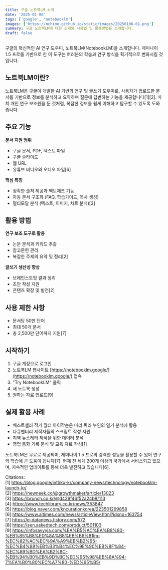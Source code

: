 ```yaml
---
title: 구글 노트북LM 소개
date: '2025-01-06'
tags: ['google', 'notebooklm']
images: ['https://nchime.github.io/static/images/20250106-01.png']
summary: 구글 노트북LM에 대한 소개와 사용법 및 활용방법을 소개합니다. 
draft: false
---
```


구글의 혁신적인 AI 연구 도우미, 노트북LM(NotebookLM)을 소개합니다. 제미나이 1.5 프로를 기반으로 한 이 도구는 여러분의 학습과 연구 방식을 획기적으로 변화시킬 것입니다.

## 노트북LM이란?

노트북LM은 구글이 개발한 AI 기반의 연구 및 글쓰기 도우미로, 사용자가 업로드한 문서를 기반으로 정보를 분석하고 요약하며 질문에 답변하는 기능을 제공합니다[1][2]. 마치 개인 연구 보조원을 둔 것처럼, 복잡한 정보를 쉽게 이해하고 탐구할 수 있도록 도와줍니다.

## 주요 기능

**문서 지원 범위**
- 구글 문서, PDF, 텍스트 파일
- 구글 슬라이드
- 웹 URL
- 유튜브 비디오와 오디오 파일[6]

**핵심 특징**
- 정확한 출처 제공과 팩트체크 기능
- 자동 문서 구조화 (FAQ, 학습가이드, 목차 생성)
- 멀티모달 분석 (텍스트, 이미지, 차트 분석)[2]

## 활용 방법

**연구 보조 도구로 활용**
- 논문 분석과 키워드 추출
- 참고문헌 관리
- 복잡한 주제의 요약 및 정리[2]

**글쓰기 생산성 향상**
- 브레인스토밍 결과 정리
- 초안 작성 지원
- 콘텐츠 확장 및 발전[2]

## 사용 제한 사항

- 문서당 50만 단어
- 최대 50개 문서
- 총 2,500만 단어까지 지원[7]

## 시작하기

1. 구글 계정으로 로그인
2. 노트북LM 웹사이트 [https://notebooklm.google/](https://notebooklm.google/) 접속
3. "Try NotebookLM" 클릭
4. 새 노트북 생성
5. 원하는 자료 업로드[9]

## 실제 활용 사례

- 베스트셀러 작가 월터 아이작슨은 마리 퀴리 부인의 일기 분석에 활용
- 다큐멘터리 제작자들의 스크립트 작성 지원
- 지역 뉴스레터 제작을 위한 데이터 분석
- 영업 통화 기록 분석 및 교육 자료 작성[1]

노트북LM은 무료로 제공되며, 제미나이 1.5 프로의 강력한 성능을 활용할 수 있어 연구와 학습에 큰 도움이 됩니다[7]. 현재 전 세계 200개 이상의 국가에서 서비스되고 있으며, 지속적인 업데이트를 통해 더욱 발전하고 있습니다[6].

Citations:  
[1] https://blog.google/intl/ko-kr/company-news/technology/notebooklm-launch-kr/  
[2] https://newneek.co/@growthmaker/article/13023  
[3] https://brunch.co.kr/@d429f46f52a24b8/113  
[4] https://www.techlibrary.co.kr/news/353847  
[5] https://blog.naver.com/kncurationkorea/223501299858  
[6] https://www.aitimes.com/news/articleView.html?idxno=163754  
[7] https://e-datanews.tistory.com/572  
[8] https://sen.askedtech.com/product/501103  
[9] https://infosavvyja.com/%EA%B5%AC%EA%B8%80-%EB%85%B8%ED%8A%B8%EB%B6%81lm-%EC%82%AC%EC%9A%A9%EB%B2%95-%EC%B4%88%EB%B3%B4%EC%9E%90%EB%8F%84-%EC%89%BD%EA%B2%8C-%EB%94%B0%EB%9D%BC%ED%95%98%EB%8A%94-7%EA%B0%80%EC%A7%80-%ED%95%B5/